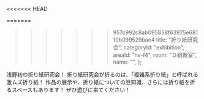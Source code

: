 <<<<<<< HEAD

=======
>>>>>>> 957c992c8ab095838f63975e68110b099529bae4
  title: "折り紙研究会",
  categoryId: "exhibition",
  areaId: "hs-f4",
  room: "Ｄ組教室",
  name: "",
};

浅野初の折り紙研究会！
折り紙研究会が折るのは、「複雑系折り紙」と呼ばれる激ムズ折り紙！
作品の展示や、折り紙についての豆知識、さらには折り紙を折るスペースもあります！
ぜひ遊びに来てください！
